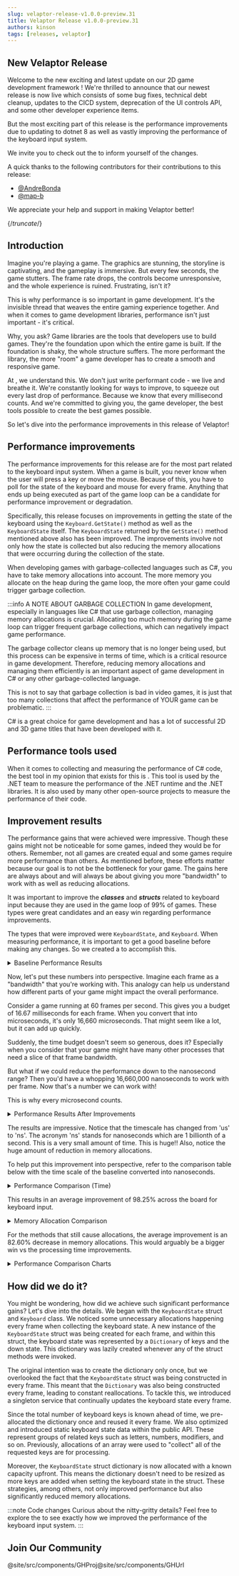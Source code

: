 ```yaml
---
slug: velaptor-release-v1.0.0-preview.31
title: Velaptor Release v1.0.0-preview.31
authors: kinson
tags: [releases, velaptor]
---
```



## <span class="color-section">New Velaptor Release</span>

Welcome to the new exciting and latest update on our 2D game development framework <GHProj owner='KinsonDigital' projName='Velaptor'/>!
We're thrilled to announce that our newest release is now live which consists of some bug fixes, technical debt cleanup, updates
to the CICD system, deprecation of the UI controls API, and some other developer experience items.

But the most exciting part of this release is the performance improvements due to updating to dotnet 8 as well as vastly
improving the performance of the keyboard input system.

We invite you to check out the <ReleaseNotes projName="Velaptor" version="v1.0.0-preview.31"/>
to inform yourself of the changes.

A quick thanks to the following contributors for their contributions to this release:
- [@AndreBonda](https://github.com/AndreBonda)
- [@map-b](https://github.com/map-b)

We appreciate your help and support in making Velaptor better!

{/*truncate*/}


## <span class="color-section">Introduction</span>

Imagine you're playing a game. The graphics are stunning, the storyline is captivating, and the gameplay is immersive.
But every few seconds, the game stutters. The frame rate drops, the controls become unresponsive, and the whole experience is ruined.
Frustrating, isn't it?

This is why performance is so important in game development. It's the invisible thread that weaves the entire gaming
experience together. And when it comes to game development libraries, performance isn't just important - it's critical.

Why, you ask? Game libraries are the tools that developers use to build games. They're the foundation upon which the entire
game is built. If the foundation is shaky, the whole structure suffers. The more performant the library, the more "room" a
game developer has to create a smooth and responsive game.

At <GHProj owner='KinsonDigital' projName='Velaptor'/>, we understand this.
We don't just write performant code - we live and breathe it. We're constantly looking for ways to improve, to squeeze out
every last drop of performance. Because we know that every millisecond counts. And we're committed to giving you, the game developer,
the best tools possible to create the best games possible.

So let's dive into the performance improvements in this release of Velaptor!

## <span class="color-section">Performance improvements</span>

The performance improvements for this release are for the most part related to the keyboard input system.
When a game is built, you never know when the user will press a key or move the mouse. Because of this, you have to poll
for the state of the keyboard and mouse for every frame. Anything that ends up being executed as part of the game loop
can be a candidate for performance improvement or degradation.

Specifically, this release focuses on improvements in getting the state of the keyboard using the `Keyboard.GetState()`
method as well as the `KeyboardState` itself. The `KeyboardState` returned by the `GetState()` method mentioned above
also has been improved. The improvements involve not only how the state is collected but also reducing the memory
allocations that were occurring during the collection of the state.

When developing games with garbage-collected languages such as C#, you have to take memory allocations into account.
The more memory you allocate on the heap during the game loop, the more often your game could trigger garbage collection.

:::info A NOTE ABOUT GARBAGE COLLECTION
In game development, especially in languages like C# that use garbage collection, managing memory allocations is crucial.
Allocating too much memory during the game loop can trigger frequent garbage collections, which can negatively impact game performance.

The garbage collector cleans up memory that is no longer being used, but this process can be expensive in terms of time,
which is a critical resource in game development. Therefore, reducing memory allocations and managing them efficiently is
an important aspect of game development in C# or any other garbage-collected language.

This is not to say that garbage collection is bad in video games, it is just that too many collections that affect
the performance of YOUR game can be problematic.
:::

C# is a great choice for game development and has a lot of successful 2D and 3D game titles that have been developed with it.


## <span class="color-section">Performance tools used</span>

When it comes to collecting and measuring the performance of C# code, the best tool in my opinion that exists for this is
<URL link='https://github.com/dotnet/BenchmarkDotNet' text='BenchmarkDotNet'/>. This tool is used by the .NET team to
measure the performance of the .NET runtime and the .NET libraries. It is also used by many other open-source projects
to measure the performance of their code.


## <span class="color-section">Improvement results</span>

The performance gains that were achieved were impressive. Though these gains might not be noticeable for some games, indeed
they would be for others. Remember, not all games are created equal and some games require more performance than others. As
mentioned before, these efforts matter because our goal is to not be the bottleneck for your game. The gains here are always
about and will always be about giving you more "bandwidth" to work with as well as reducing allocations.

It was important to improve the _**classes**_ and _**structs**_ related to keyboard input because they are used in the
game loop of 99% of games. These types were great candidates and an easy win regarding performance improvements.

The types that were improved were `KeyboardState`, and `Keyboard`. When measuring performance, it is important to
get a good baseline before making any changes. So we created a <URL link="https://github.com/KinsonDigital/Velaptor/tree/preview/Performance/KeyboardPerf" text="performance project"/>
to accomplish this.

<details closed>
<summary>
Baseline Performance Results
</summary>

These are the baseline results for the `Keyboard` and `KeyboardState` types.

| Method                                  | Mean     | Memory Allocations |
|---------------------------------------- |---------:|-------------------:|
| KeyboardState.IsKeyDown                 | 1.965 us |             8.2 KB |
| KeyboardState.IsKeyUp                   | 1.971 us |             8.2 KB |
| KeyboardState.SetKeyState               | 2.042 us |             8.2 KB |
| KeyboardState.KeyToChar                 | 1.980 us |            8.25 KB |
| KeyboardState.GetDownKeys               | 2.136 us |            8.23 KB |
| KeyboardState.AnyAltKeysDown            | 2.054 us |             8.2 KB |
| KeyboardState.AnyCtrlKeysDown           | 2.100 us |             8.2 KB |
| KeyboardState.AnyShiftKeysDown          | 2.571 us |             8.2 KB |
| KeyboardState.AnyNumpadNumberKeysDown   | 2.061 us |            8.23 KB |
| KeyboardState.AnyStandardNumberKeysDown | 1.985 us |            8.23 KB |
| KeyboardState.IsLeftAltKeyDown          | 1.684 us |             8.2 KB |
| KeyboardState.IsLeftCtrlKeyDown         | 1.969 us |             8.2 KB |
| KeyboardState.IsLeftShiftKeyDown        | 1.940 us |             8.2 KB |
| KeyboardState.IsRightAltKeyDown         | 1.894 us |             8.2 KB |
| KeyboardState.IsRightCtrlKeyDown        | 1.966 us |             8.2 KB |
| KeyboardState.IsRightShiftKeyDown       | 1.933 us |             8.2 KB |
| Keyboard.GetState                       | 3.230 us |             8.2 KB |
</details>

Now, let's put these numbers into perspective. Imagine each frame as a "bandwidth" that you're working with.
This analogy can help us understand how different parts of your game might impact the overall performance. 

Consider a game running at 60 frames per second. This gives you a budget of 16.67 milliseconds for each frame.
When you convert that into microseconds, it's only 16,660 microseconds. That might seem like a lot, but it can add up quickly.

Suddenly, the time budget doesn't seem so generous, does it? Especially when you consider that your game might have
many other processes that need a slice of that frame bandwidth. 

But what if we could reduce the performance down to the nanosecond range? Then you'd have a whopping 16,660,000
nanoseconds to work with per frame. Now that's a number we can work with!

This is why every microsecond counts.

<details closed>
<summary>
Performance Results After Improvements
</summary>

Here are the results after all of the improvements were made.

| Method                                  | Mean       | Allocated |
|---------------------------------------- |-----------:|----------:|
| KeyboardState.IsKeyDown                 |   2.926 ns |         - |
| KeyboardState.IsKeyUp                   |   2.570 ns |         - |
| KeyboardState.SetKeyState               |   3.417 ns |         - |
| KeyboardState.KeyToChar                 |   7.785 ns |         - |
| KeyboardState.GetDownKeys               | 128.989 ns |     104 B |
| KeyboardState.AnyAltKeysDown            |   4.244 ns |         - |
| KeyboardState.AnyCtrlKeysDown           |   4.240 ns |         - |
| KeyboardState.AnyShiftKeysDown          |   4.302 ns |         - |
| KeyboardState.AnyNumpadNumberKeysDown   |  17.443 ns |         - |
| KeyboardState.AnyStandardNumberKeysDown |  21.220 ns |         - |
| KeyboardState.IsLeftAltKeyDown          |   2.119 ns |         - |
| KeyboardState.IsLeftCtrlKeyDown         |   2.161 ns |         - |
| KeyboardState.IsLeftShiftKeyDown        |   2.128 ns |         - |
| KeyboardState.IsRightAltKeyDown         |   2.140 ns |         - |
| KeyboardState.IsRightCtrlKeyDown        |   2.210 ns |         - |
| KeyboardState.IsRightShiftKeyDown       |   2.188 ns |         - |
| Keyboard.GetState                       | 591.791 ns |    2752 B |
</details>

The results are impressive. Notice that the timescale has changed from 'us' to 'ns'.
The acronym 'ns' stands for nanoseconds which are 1 billionth of a second. This is a very small amount of time.
This is huge!! Also, notice the huge amount of reduction in memory allocations.

To help put this improvement into perspective, refer to the comparison table below with the time scale of the baseline
converted into nanoseconds.

<details closed>
<summary>
Performance Comparison (Time)
</summary>

Processing time comparison before and after the improvements.

| Method                                  | Time Before | Time After | Perf Improvement |
|----------------------------------------:|------------:|-----------:|-----------------:|
| KeyboardState.IsKeyDown                 |     2042 ns |   2.926 ns |           99.83% |
| KeyboardState.IsKeyUp                   |     2164 ns |   2.570 ns |           97.63% |
| KeyboardState.SetKeyState               |     2136 ns |   3.417 ns |           93.96% |
| KeyboardState.KeyToChar                 |     2061 ns |   7.785 ns |           99.15% |
| KeyboardState.GetDownKeys               |     1965 ns | 128.989 ns |           99.85% |
| KeyboardState.AnyAltKeysDown            |     1971 ns |   4.244 ns |           99.87% |
| KeyboardState.AnyCtrlKeysDown           |     1980 ns |   4.240 ns |           99.61% |
| KeyboardState.AnyShiftKeysDown          |     2054 ns |   4.302 ns |           99.79% |
| KeyboardState.AnyNumpadNumberKeysDown   |     2100 ns |  17.443 ns |           99.80% |
| KeyboardState.AnyStandardNumberKeysDown |     2571 ns |  21.220 ns |           99.83% |
| KeyboardState.IsLeftAltKeyDown          |     1684 ns |   2.119 ns |           99.87% |
| KeyboardState.IsLeftCtrlKeyDown         |     1969 ns |   2.161 ns |           99.89% |
| KeyboardState.IsLeftShiftKeyDown        |     1940 ns |   2.128 ns |           99.89% |
| KeyboardState.IsRightAltKeyDown         |     1894 ns |   2.140 ns |           99.89% |
| KeyboardState.IsRightCtrlKeyDown        |     1966 ns |   2.210 ns |           99.89% |
| KeyboardState.IsRightShiftKeyDown       |     1933 ns |   2.188 ns |           99.89% |
| Keyboard.GetState                       |     3230 ns | 591.791 ns |           81.68% |
</details>

This results in an average improvement of 98.25% across the board for keyboard input.

<details closed>
<summary>
Memory Allocation Comparison
</summary>

Memory allocation comparison before and after the improvements.

|  Method                                 | Before  | After   |
|----------------------------------------:|--------:|--------:|
| KeyboardState.IsKeyDown                 |  8.2 KB |     0 B |
| KeyboardState.IsKeyUp                   |  8.2 KB |     0 B |
| KeyboardState.SetKeyState               |  8.2 KB |     0 B |
| KeyboardState.KeyToChar                 | 8.25 KB |     0 B |
| KeyboardState.GetDownKeys               | 8.23 KB |   104 B |
| KeyboardState.AnyAltKeysDown            |  8.2 KB |     0 B |
| KeyboardState.AnyCtrlKeysDown           |  8.2 KB |     0 B |
| KeyboardState.AnyShiftKeysDown          |  8.2 KB |     0 B |
| KeyboardState.AnyNumpadNumberKeysDown   | 8.23 KB |     0 B |
| KeyboardState.AnyStandardNumberKeysDown | 8.23 KB |     0 B |
| KeyboardState.IsLeftAltKeyDown          |  8.2 KB |     0 B |
| KeyboardState.IsLeftCtrlKeyDown         |  8.2 KB |     0 B |
| KeyboardState.IsLeftShiftKeyDown        |  8.2 KB |     0 B |
| KeyboardState.IsRightAltKeyDown         |  8.2 KB |     0 B |
| KeyboardState.IsRightCtrlKeyDown        |  8.2 KB |     0 B |
| KeyboardState.IsRightShiftKeyDown       |  8.2 KB |     0 B |
| Keyboard.GetState                       |  8.2 KB |  2752 B |
</details>

For the methods that still cause allocations, the average improvement is an 82.60% decrease in memory allocations.
This would arguably be a bigger win vs the processing time improvements.

<details closed>
<summary>
Performance Comparison Charts
</summary>

These charts show the values in number form above each bar.  The performance
improvement is so great that the majority of the green bars do not visibly
register on the char.

![perf-chart-1](./images/keyboardstate-perf-improvements-1.svg)
![perf-chart-2](./images/keyboardstate-perf-improvements-2.svg)
![perf-chart-3](./images/keyboardstate-perf-improvements-3.svg)

</details>


## <span class="color-section">How did we do it?</span>

You might be wondering, how did we achieve such significant performance gains? Let's dive into the details.
We began with the `KeyboardState` struct and `Keyboard` class. We noticed some
unnecessary allocations happening every frame when collecting the keyboard state. A new instance of the `KeyboardState`
struct was being created for each frame, and within this struct, the keyboard state was represented by
a `Dictionary` of keys and the down state. This dictionary was lazily created whenever any of the struct methods were invoked. 

The original intention was to create the dictionary only once, but we overlooked the fact that the `KeyboardState`
struct was being constructed in every frame. This meant that the `Dictionary` was also being constructed every
frame, leading to constant reallocations. To tackle this, we introduced a singleton service that continually updates the
keyboard state every frame.

Since the total number of keyboard keys is known ahead of time, we pre-allocated the dictionary once and reused it every frame.
We also optimized and introduced static keyboard state data within the public API. These represent groups of
related keys such as letters, numbers, modifiers, and so on. Previously, allocations of an array were used to "collect"
all of the requested keys are for processing.

Moreover, the `KeyboardState` struct dictionary is now allocated with a known capacity upfront.
This means the dictionary doesn't need to be resized as more keys are added when setting the keyboard state in the struct.
These strategies, among others, not only improved performance but also significantly reduced memory allocations.

:::note Code changes
Curious about the nitty-gritty details? Feel free to explore the <PR projName="Velaptor" prNum="849" urlText="pull request here"/>
to see exactly how we improved the performance of the keyboard input system.
:::


## <span class="color-section">Join Our Community</span>

<JoinComm />@site/src/components/GHProj@site/src/components/GHUrl

